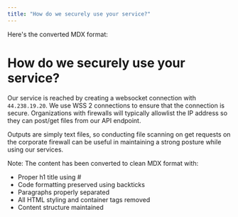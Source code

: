 ```yaml
---
title: "How do we securely use your service?"
---
```


Here's the converted MDX format:

# How do we securely use your service?

Our service is reached by creating a websocket connection with `44.238.19.20`. We use WSS 2 connections to ensure that the connection is secure. Organizations with firewalls will typically allowlist the IP address so they can post/get files from our API endpoint.

Outputs are simply text files, so conducting file scanning on get requests on the corporate firewall can be useful in maintaining a strong posture while using our services.

Note: The content has been converted to clean MDX format with:
- Proper h1 title using #
- Code formatting preserved using backticks
- Paragraphs properly separated
- All HTML styling and container tags removed
- Content structure maintained